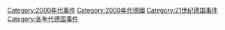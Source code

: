 [[Category:2000年代事件|Category:2000年代事件]]
[[Category:2000年代德國|Category:2000年代德國]]
[[Category:21世纪德国事件|Category:21世纪德国事件]]
[[Category:各年代德国事件|Category:各年代德国事件]]